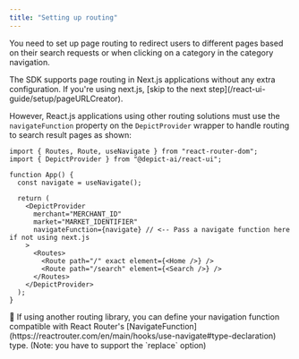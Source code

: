```yaml
---
title: "Setting up routing"
---
```



You need to set up page routing to redirect users to different pages based on their search requests or when clicking on a category in the category navigation.

<Note>
    The SDK supports page routing in Next.js applications without any extra configuration. If you're using next.js, [skip to the next step](/react-ui-guide/setup/pageURLCreator).
</Note>

 However, React.js applications using other routing solutions must use the `navigateFunction` property on the `DepictProvider` wrapper to handle routing to search result pages as shown:

```tsx When using React Router
import { Routes, Route, useNavigate } from "react-router-dom";
import { DepictProvider } from "@depict-ai/react-ui";

function App() {
  const navigate = useNavigate();

  return (
    <DepictProvider
      merchant="MERCHANT_ID"
      market="MARKET_IDENTIFIER"
      navigateFunction={navigate} // <-- Pass a navigate function here if not using next.js
    >
      <Routes>
        <Route path="/" exact element={<Home />} />
        <Route path="/search" element={<Search />} />
      </Routes>
    </DepictProvider>
  );
}
```

<Note>
    📘 If using another routing library, you can define your navigation function compatible with React Router's [NavigateFunction](https://reactrouter.com/en/main/hooks/use-navigate#type-declaration) type. (Note: you have to support the `replace` option)
</Note>

